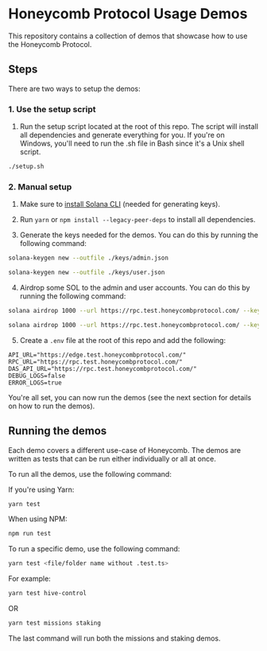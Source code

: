 # Honeycomb Protocol Usage Demos

This repository contains a collection of demos that showcase how to use the Honeycomb Protocol. 

## Steps

There are two ways to setup the demos:

### 1. Use the setup script

1. Run the setup script located at the root of this repo. The script will install all dependencies and generate everything for you. If you're on Windows, you'll need to run the .sh file in Bash since it's a Unix shell script.

```bash
./setup.sh
```

### 2. Manual setup

1. Make sure to [install Solana CLI](https://docs.solanalabs.com/cli/install) (needed for generating keys).

2. Run `yarn` or `npm install --legacy-peer-deps` to install all dependencies.

3. Generate the keys needed for the demos. You can do this by running the following command:

```bash
solana-keygen new --outfile ./keys/admin.json
```

```bash
solana-keygen new --outfile ./keys/user.json
```

4. Airdrop some SOL to the admin and user accounts. You can do this by running the following command:

```bash
solana airdrop 1000 --url https://rpc.test.honeycombprotocol.com/ --keypair ./keys/admin.json
```

```bash
solana airdrop 1000 --url https://rpc.test.honeycombprotocol.com/ --keypair ./keys/user.json
```

5. Create a `.env` file at the root of this repo and add the following:

```env
API_URL="https://edge.test.honeycombprotocol.com/"
RPC_URL="https://rpc.test.honeycombprotocol.com/"
DAS_API_URL="https://rpc.test.honeycombprotocol.com/"
DEBUG_LOGS=false
ERROR_LOGS=true
```

You're all set, you can now run the demos (see the next section for details on how to run the demos).

## Running the demos

Each demo covers a different use-case of Honeycomb. The demos are written as tests that can be run either individually or all at once.

To run all the demos, use the following command:

If you're using Yarn:

```bash
yarn test
```

When using NPM:

```bash
npm run test
```

To run a specific demo, use the following command:

```bash
yarn test <file/folder name without .test.ts>
```

For example:

```bash
yarn test hive-control
```

OR 

```bash
yarn test missions staking
```

The last command will run both the missions and staking demos.